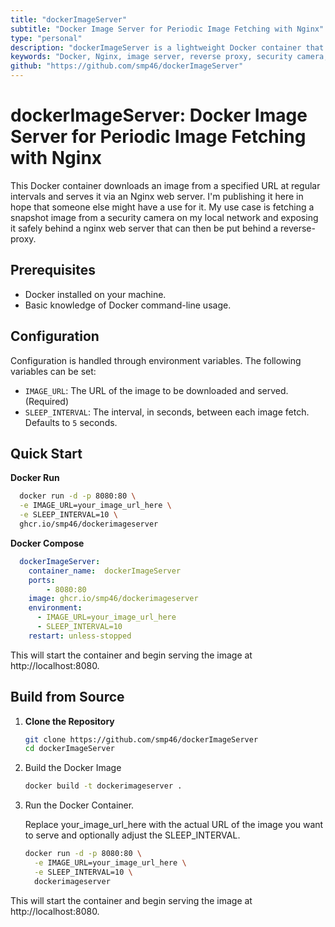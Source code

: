 ```yaml
---
title: "dockerImageServer"
subtitle: "Docker Image Server for Periodic Image Fetching with Nginx"
type: "personal"
description: "dockerImageServer is a lightweight Docker container that periodically downloads an image from a URL and serves it via Nginx. Ideal for use cases like exposing security camera snapshots through a reverse proxy."
keywords: "Docker, Nginx, image server, reverse proxy, security camera, docker container, open source, devops tools, docker compose, docker run, automation"
github: "https://github.com/smp46/dockerImageServer"
---
```


# dockerImageServer: Docker Image Server for Periodic Image Fetching with Nginx

This Docker container downloads an image from a specified URL at regular intervals and serves it via an Nginx web server. I'm publishing it here in hope that someone else might have a use for it. My use case is fetching a snapshot image from a security camera on my local network and exposing it safely behind a nginx web server that can then be put behind a reverse-proxy.

## Prerequisites

- Docker installed on your machine.
- Basic knowledge of Docker command-line usage.

## Configuration

Configuration is handled through environment variables. The following variables can be set:

- `IMAGE_URL`: The URL of the image to be downloaded and served. (Required)
- `SLEEP_INTERVAL`: The interval, in seconds, between each image fetch. Defaults to `5` seconds.

## Quick Start

**Docker Run**

  ```bash
    docker run -d -p 8080:80 \
    -e IMAGE_URL=your_image_url_here \
    -e SLEEP_INTERVAL=10 \
    ghcr.io/smp46/dockerimageserver
  ```

**Docker Compose**

  ```yaml
    dockerImageServer:
      container_name:  dockerImageServer
      ports:
          - 8080:80
      image: ghcr.io/smp46/dockerimageserver
      environment:
        - IMAGE_URL=your_image_url_here
        - SLEEP_INTERVAL=10
      restart: unless-stopped
```
This will start the container and begin serving the image at http://localhost:8080.

## Build from Source

1. **Clone the Repository**

   ```bash
   git clone https://github.com/smp46/dockerImageServer
   cd dockerImageServer

2. Build the Docker Image

    ```bash
    docker build -t dockerimageserver .

3. Run the Docker Container.
  
    Replace your_image_url_here with the actual URL of the image you want to serve and optionally adjust the SLEEP_INTERVAL.

    ```bash
    docker run -d -p 8080:80 \
      -e IMAGE_URL=your_image_url_here \
      -e SLEEP_INTERVAL=10 \
      dockerimageserver

This will start the container and begin serving the image at http://localhost:8080.
